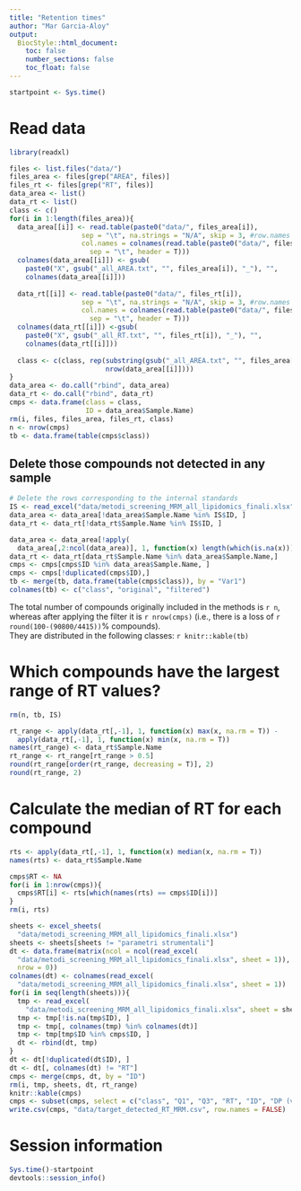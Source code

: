 ```yaml
---
title: "Retention times"
author: "Mar Garcia-Aloy"
output: 
  BiocStyle::html_document:
    toc: false
    number_sections: false
    toc_float: false
---
```


```r
startpoint <- Sys.time()
```

# Read data

```r
library(readxl)

files <- list.files("data/")
files_area <- files[grep("AREA", files)]
files_rt <- files[grep("RT", files)]
data_area <- list()
data_rt <- list()
class <- c()
for(i in 1:length(files_area)){
  data_area[[i]] <- read.table(paste0("data/", files_area[i]), 
                  sep = "\t", na.strings = "N/A", skip = 3, #row.names = 1, 
                  col.names = colnames(read.table(paste0("data/", files_area[i]),
                    sep = "\t", header = T)))
  colnames(data_area[[i]]) <- gsub(
    paste0("X", gsub("_all_AREA.txt", "", files_area[i]), "_"), "", 
    colnames(data_area[[i]]))
  
  data_rt[[i]] <- read.table(paste0("data/", files_rt[i]), 
                  sep = "\t", na.strings = "N/A", skip = 3, #row.names = 1, 
                  col.names = colnames(read.table(paste0("data/", files_rt[i]),
                    sep = "\t", header = T)))
  colnames(data_rt[[i]]) <-gsub(
    paste0("X", gsub("_all_RT.txt", "", files_rt[i]), "_"), "", 
    colnames(data_rt[[i]]))
  
  class <- c(class, rep(substring(gsub("_all_AREA.txt", "", files_area[i]), 10), 
                        nrow(data_area[[i]])))
}
data_area <- do.call("rbind", data_area)
data_rt <- do.call("rbind", data_rt)
cmps <- data.frame(class = class,
                   ID = data_area$Sample.Name)
rm(i, files, files_area, files_rt, class)
n <- nrow(cmps)
tb <- data.frame(table(cmps$class))
```


## Delete those compounds not detected in any sample

```r
# Delete the rows corresponding to the internal standards
IS <- read_excel("data/metodi_screening_MRM_all_lipidomics_finali.xlsx", sheet = "Int_STD")
data_area <- data_area[!data_area$Sample.Name %in% IS$ID, ]
data_rt <- data_rt[!data_rt$Sample.Name %in% IS$ID, ]

data_area <- data_area[!apply(
  data_area[,2:ncol(data_area)], 1, function(x) length(which(is.na(x)))) == ncol(data_area)-1,]
data_rt <- data_rt[data_rt$Sample.Name %in% data_area$Sample.Name,]
cmps <- cmps[cmps$ID %in% data_area$Sample.Name, ]
cmps <- cmps[!duplicated(cmps$ID),]
tb <- merge(tb, data.frame(table(cmps$class)), by = "Var1")
colnames(tb) <- c("class", "original", "filtered")
```

The total number of compounds originally included in the methods is `r n`, 
whereas after applying the filter it is `r nrow(cmps)` 
(i.e., there is a loss of `r round(100-(90800/4415))`% compounds).   
They are distributed in the following classes: `r knitr::kable(tb)`


# Which compounds have the largest range of RT values?

```r
rm(n, tb, IS)

rt_range <- apply(data_rt[,-1], 1, function(x) max(x, na.rm = T)) - 
  apply(data_rt[,-1], 1, function(x) min(x, na.rm = T))
names(rt_range) <- data_rt$Sample.Name
rt_range <- rt_range[rt_range > 0.5]
round(rt_range[order(rt_range, decreasing = T)], 2)
round(rt_range, 2)
```


# Calculate the median of RT for each compound

```r
rts <- apply(data_rt[,-1], 1, function(x) median(x, na.rm = T))
names(rts) <- data_rt$Sample.Name

cmps$RT <- NA
for(i in 1:nrow(cmps)){
  cmps$RT[i] <- rts[which(names(rts) == cmps$ID[i])]
}
rm(i, rts)

sheets <- excel_sheets(
  "data/metodi_screening_MRM_all_lipidomics_finali.xlsx")
sheets <- sheets[sheets != "parametri strumentali"]
dt <- data.frame(matrix(ncol = ncol(read_excel(
  "data/metodi_screening_MRM_all_lipidomics_finali.xlsx", sheet = 1)), 
  nrow = 0))
colnames(dt) <- colnames(read_excel(
  "data/metodi_screening_MRM_all_lipidomics_finali.xlsx", sheet = 1))
for(i in seq(length(sheets))){
  tmp <- read_excel(
    "data/metodi_screening_MRM_all_lipidomics_finali.xlsx", sheet = sheets[i])
  tmp <- tmp[!is.na(tmp$ID), ]
  tmp <- tmp[, colnames(tmp) %in% colnames(dt)]
  tmp <- tmp[tmp$ID %in% cmps$ID, ]
  dt <- rbind(dt, tmp)
}
dt <- dt[!duplicated(dt$ID), ]
dt <- dt[, colnames(dt) != "RT"]
cmps <- merge(cmps, dt, by = "ID")
rm(i, tmp, sheets, dt, rt_range)
knitr::kable(cmps)
cmps <- subset(cmps, select = c("class", "Q1", "Q3", "RT", "ID", "DP (volts)", "EP (volts)", "CE (volts)", "CXP (volts)"))
write.csv(cmps, "data/target_detected_RT_MRM.csv", row.names = FALSE)
```


# Session information

```r
Sys.time()-startpoint
devtools::session_info()
```
